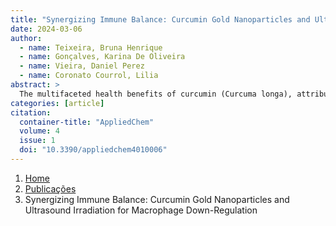 ```yaml
---
title: "Synergizing Immune Balance: Curcumin Gold Nanoparticles and Ultrasound Irradiation for Macrophage Down-Regulation"
date: 2024-03-06
author:
  - name: Teixeira, Bruna Henrique
  - name: Gonçalves, Karina De Oliveira
  - name: Vieira, Daniel Perez
  - name: Coronato Courrol, Lilia
abstract: > 
  The multifaceted health benefits of curcumin (Curcuma longa), attributed to its antioxidant, antitumor, and anti-inflammatory activities, have drawn significant scientific attention. Curcumin shows promise as a potential modulator of macrophage polarization, offering a natural strategy for managing inflammation and promoting tissue repair. However, a limiting factor for this beneficial molecule is its limited bioavailability due to its low solubility in water. This study aimed to quantify the effect of curcumin gold nanoparticle (CurAuNP)-mediated ultrasound irradiation on THP-1-derived macrophages as potential therapeutic targets. The photoreduction method was applied to synthesize the gold nanoparticles with curcumin as a ligand (CurAu). The effect of adding polyethylene glycol in the synthesis process was studied (CurAuPEG). CurAuNP characterization included UV/Vis, Zeta potential, transmission electron microscopy, and FTIR. The amount of singlet oxygen released by curcumin and CurAuNPs was quantified by observing 1.3-diphenylisobenzofuran quenching upon ultrasound irradiation (1 MHz and 1 W/cm2). The results indicated that ultrasound therapy for 4 min with CurAuNPs significantly enhanced singlet oxygen generation and reduced macrophage viability compared to curcumin alone. The increased sonoluminescence and curcumin delivery facilitated by CurAuNPs led to greater curcumin activation. Consequently, CurAuNPs could offer promising therapeutic options for modulating macrophage polarization in pro-inflammatory and anti-inflammatory stages.
categories: [article]
citation: 
  container-title: "AppliedChem"
  volume: 4
  issue: 1
  doi: "10.3390/appliedchem4010006"
---
```


```{=html}
<nav aria-label="breadcrumb">
  <ol class="breadcrumb">
    <li class="breadcrumb-item"><a href="../../index.html">Home</a></li>
    <li class="breadcrumb-item"><a href="../index.html">Publicações</a></li>
    <li class="breadcrumb-item active" aria-current="page">Synergizing Immune Balance: Curcumin Gold Nanoparticles and Ultrasound Irradiation for Macrophage Down-Regulation</li>
  </ol>
</nav>
```

